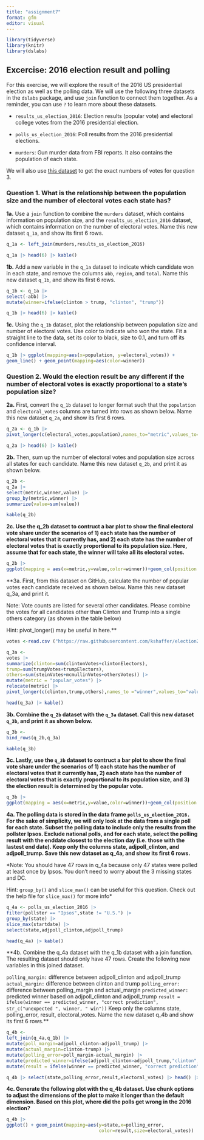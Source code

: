 ```yaml
---
title: "assignment7"
format: gfm
editor: visual
---
```


```r
library(tidyverse)
library(knitr)
library(dslabs)
```

## **Excercise: 2016 election result and polling**

For this exercise, we will explore the result of the 2016 US presidential election as well as the polling data. We will use the following three datasets in the `dslabs` package, and use `join` function to connect them together. As a reminder, you can use `?` to learn more about these datasets.

-   `results_us_election_2016`: Election results (popular vote) and electoral college votes from the 2016 presidential election.

-   `polls_us_election_2016`: Poll results from the 2016 presidential elections.

-   `murders`: Gun murder data from FBI reports. It also contains the population of each state.

We will also use [this dataset](https://raw.githubusercontent.com/kshaffer/election2016/master/2016ElectionResultsByState.csv) to get the exact numbers of votes for question 3.

### **Question 1. What is the relationship between the population size and the number of electoral votes each state has?**

**1a.** Use a `join` function to combine the `murders` dataset, which contains information on population size, and the `results_us_election_2016` dataset, which contains information on the number of electoral votes. Name this new dataset `q_1a`, and show its first 6 rows.

```r
q_1a <- left_join(murders,results_us_election_2016) 

q_1a |> head(6) |> kable()
```

**1b.** Add a new variable in the `q_1a` dataset to indicate which candidate won in each state, and remove the columns `abb`, `region`, and `total`. Name this new dataset `q_1b`, and show its first 6 rows.

```r
q_1b <- q_1a |> 
select(-abb) |> 
mutate(winner=ifelse(clinton > trump, "clinton", "trump"))

q_1b |> head(6) |> kable()
```

**1c.** Using the `q_1b` dataset, plot the relationship between population size and number of electoral votes. Use color to indicate who won the state. Fit a straight line to the data, set its color to black, size to 0.1, and turn off its confidence interval.

```r
q_1b |> ggplot(mapping=aes(x=population, y=electoral_votes)) + 
geom_line() + geom_point(mapping=aes(color=winner))
```

### **Question 2. Would the election result be any different if the number of electoral votes is exactly proportional to a state's population size?**

**2a.** First, convert the `q_1b` dataset to longer format such that the `population` and `electoral_votes` columns are turned into rows as shown below. Name this new dataset `q_2a`, and show its first 6 rows.

```r
q_2a <- q_1b |> 
pivot_longer(c(electoral_votes,population),names_to="metric",values_to="value") 

q_2a |> head(6) |> kable()
```

**2b.** Then, sum up the number of electoral votes and population size across all states for each candidate. Name this new dataset `q_2b`, and print it as shown below.

```r
q_2b <- 
q_2a |> 
select(metric,winner,value) |> 
group_by(metric,winner) |> 
summarize(value=sum(value))

kable(q_2b)
```

**2c. Use the q_2b dataset to contruct a bar plot to show the final electoral vote share under the scenarios of 1) each state has the number of electoral votes that it currently has, and 2) each state has the number of electoral votes that is exactly proportional to its population size. Here, assume that for each state, the winner will take all its electoral votes.**

```r
q_2b |> 
ggplot(mapping = aes(x=metric,y=value,color=winner))+geom_col(position = "fill")
```

\*\*3a. First, from this dataset on GitHub, calculate the number of popular votes each candidate received as shown below. Name this new dataset q_3a, and print it.

Note: Vote counts are listed for several other candidates. Please combine the votes for all candidates other than Clinton and Trump into a single others category (as shown in the table below)

Hint: pivot_longer() may be useful in here.\*\*

```r
votes <-read.csv ("https://raw.githubusercontent.com/kshaffer/election2016/master/2016ElectionResultsByState.csv")

q_3a <- 
votes |> 
summarize(clinton=sum(clintonVotes+clintonElectors),
trump=sum(trumpVotes+trumpElectors),
others=sum(steinVotes+mcmullinVotes+othersVotes)) |> 
mutate(metric = "popular_votes") |>
relocate(metric) |> 
pivot_longer(c(clinton,trump,others),names_to ="winner",values_to="value") 

head(q_3a) |> kable() 

```

**3b. Combine the `q_2b` dataset with the `q_3a` dataset. Call this new dataset `q_3b`, and print it as shown below.**

```r
q_3b <- 
bind_rows(q_2b,q_3a) 

kable(q_3b)
```

**3c. Lastly, use the `q_3b` dataset to contruct a bar plot to show the final vote share under the scenarios of 1) each state has the number of electoral votes that it currently has, 2) each state has the number of electoral votes that is exactly proportional to its population size, and 3) the election result is determined by the popular vote.**

```r
q_3b |> 
ggplot(mapping = aes(x=metric,y=value,color=winner))+geom_col(position = "fill")
```

**4a. The polling data is stored in the data frame `polls_us_election_2016.` For the sake of simplicity, we will only look at the data from a single poll for each state. Subset the polling data to include only the results from the pollster Ipsos. Exclude national polls, and for each state, select the polling result with the enddate closest to the election day (i.e. those with the lastest end date). Keep only the columns state, adjpoll_clinton, and adjpoll_trump. Save this new dataset as q_4a, and show its first 6 rows.**


*Note: You should have 47 rows in q_4a because only 47 states were polled at least once by Ipsos. You don’t need to worry about the 3 missing states and DC.

Hint: `group_by()` and `slice_max()` can be useful for this question. Check out the help file for `slice_max()` for more info*

```r
q_4a <- polls_us_election_2016 |>  
filter(pollster == "Ipsos",state != "U.S.") |> 
group_by(state) |> 
slice_max(startdate) |> 
select(state,adjpoll_clinton,adjpoll_trump)

head(q_4a) |> kable()
```

**4b. Combine the q_4a dataset with the q_1b dataset with a join function. The resulting dataset should only have 47 rows. Create the following new variables in this joined dataset.

`polling_margin:` difference between adjpoll_clinton and adjpoll_trump
`actual_margin:` difference between clinton and trump
`polling_error:` difference between polling_margin and actual_margin
`predicted_winner:` predicted winner based on adjpoll_clinton and adjpoll_trump
`result = ifelse(winner == predicted_winner, "correct prediction", str_c("unexpected ", winner, " win"))`
Keep only the columns state, polling_error, result, electoral_votes. Name the new dataset q_4b and show its first 6 rows.**

```r
q_4b <- 
left_join(q_4a,q_1b) |> 
mutate(poll_margin=adjpoll_clinton-adjpoll_trump) |> 
mutate(actual_margin=clinton-trump) |> 
mutate(polling_error=poll_margin-actual_margin) |> 
mutate(predicted_winner=ifelse(adjpoll_clinton>adjpoll_trump,"clinton","trump")) |> 
mutate(result = ifelse(winner == predicted_winner, "correct prediction", str_c("unexpected ", winner, " win"))) 

q_4b |> select(state,polling_error,result,electoral_votes) |> head() |> kable()
```

**4c. Generate the following plot with the q_4b dataset. Use chunk options to adjust the dimensions of the plot to make it longer than the default dimension. Based on this plot, where did the polls get wrong in the 2016 election?**

```r
q_4b |> 
ggplot() + geom_point(mapping=aes(y=state,x=polling_error,
                                  color=result,size=electoral_votes))
```


